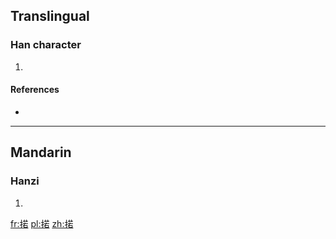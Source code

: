 ==Translingual==

===Han character===
{{Han char|rn=64|rad=手|as=09|sn=12|four=|canj=手廿大口 (QTKR)}}

# {{defn|Han|sort=手09}}

====References====
* {{Han ref|kx=0440.210|dkj=12314|dj=0791.190|hdz=31892.020|uh=63BF|ud=25535}}

----

==Mandarin==

===Hanzi===
{{cmn-hanzi|pin=[[nuò]] ([[nuo4]])|wg=no<sup>4</sup>}}

# {{defn|lang=cmn|sort=手09}}

[[fr:掿]]
[[pl:掿]]
[[zh:掿]]